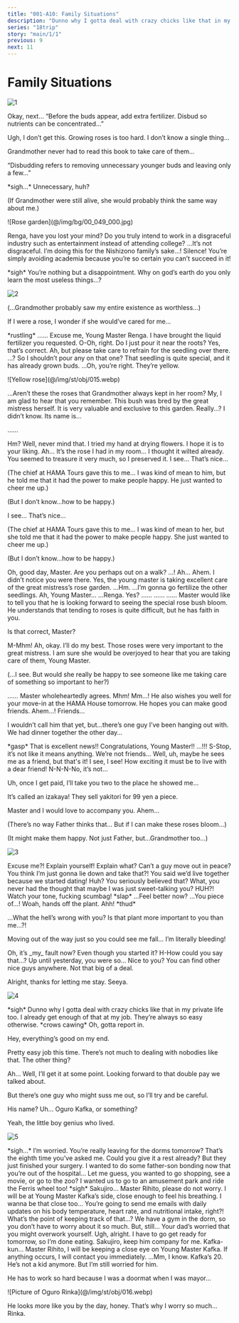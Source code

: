 ```yaml
---
title: "001-A10: Family Situations"
description: "Dunno why I gotta deal with crazy chicks like that in my private life too. I already get enough of that at my job. They’re always so easy otherwise."
series: "18trip"
story: "main/1/1"
previous: 9
next: 11
---
```



# Family Situations

<Divider loc="Nishizono Household - Rose Garden" />

![1](1.jpg)

<Bubble character="Renga">
Okay, next… “Before the buds appear, add extra fertilizer. Disbud so nutrients can be concentrated…”

Ugh, I don’t get this. Growing roses is too hard. I don’t know a single thing…

Grandmother never had to read this book to take care of them…

“Disbudding refers to removing unnecessary younger buds and leaving only a few…”

&ast;sigh…&ast; Unnecessary, huh?

<p class="t">(If Grandmother were still alive, she would probably think the same way about me.)</p>
</Bubble>

<Divider fb="start" />

<p class="bg sepia">![Rose garden](@/img/bg/00_049_000.jpg)</p>

<Bubble character="Renga’s Grandmother">
Renga, have you lost your mind? Do you truly intend to work in a disgraceful industry such as entertainment instead of attending college?
</Bubble>

<Bubble character="Renga">
…It’s not disgraceful. I’m doing this for the Nishizono family’s sake…!
</Bubble>

<Bubble character="Renga’s Grandmother">
Silence! You’re simply avoiding academia because you’re so certain you can’t succeed in it!

&ast;sigh&ast; You’re nothing but a disappointment. Why on god’s earth do you only learn the most useless things…?
</Bubble>

<Divider fb="end" />

![2](2.jpg)

<Bubble character="Renga">
<p class="t">(…Grandmother probably saw my entire existence as worthless…)</p>

If I were a rose, I wonder if she would’ve cared for me…
</Bubble>

<Narration>
&ast;rustling&ast;
</Narration>

<Bubble character="Renga">
……
</Bubble>

<Bubble character="Butler">
Excuse me, Young Master Renga. I have brought the liquid fertilizer you requested.
</Bubble>

<Bubble character="Renga">
O-Oh, right. Do I just pour it near the roots?
</Bubble>

<Bubble character="Butler">
Yes, that’s correct. Ah, but please take care to refrain for the seedling over there.
</Bubble>

<Bubble character="Renga">
…? So I shouldn’t pour any on that one?
</Bubble>

<Bubble character="Butler">
That seedling is quite special, and it has already grown buds.
</Bubble>

<Bubble character="Renga">
…Oh, you’re right. They’re yellow.
</Bubble>

<p class="obj">![Yellow rose](@/img/st/obj/015.webp)</p>

<Bubble character="Renga">
…Aren’t these the roses that Grandmother always kept in her room?
</Bubble>

<Bubble character="Butler">
My, I am glad to hear that you remember. This bush was bred by the great mistress herself. It is very valuable and exclusive to this garden.
</Bubble>

<Bubble character="Renga">
Really…? I didn’t know.
</Bubble>

<Bubble character="Butler">
Its name is…

……
</Bubble>

<Bubble character="Renga">
Hm?
</Bubble>

<Bubble character="Butler">
Well, never mind that. I tried my hand at drying flowers. I hope it is to your liking.
</Bubble>

<Bubble character="Renga">
Ah… It’s the rose I had in my room… I thought it wilted already.
</Bubble>

<Bubble character="Butler">
You seemed to treasure it very much, so I preserved it.
</Bubble>

<Diff g="m">
<Bubble character="Renga">
I see… That’s nice…

<p class="t">(The chief at HAMA Tours gave this to me… I was kind of mean to him, but he told me that it had the power to make people happy. He just wanted to cheer me up.)</p>

<p class="t">(But I don’t know…how to be happy.)</p>
</Bubble>
</Diff>
<Diff g="f">
<Bubble character="Renga">
I see… That’s nice…

<p class="t">(The chief at HAMA Tours gave this to me… I was kind of mean to her, but she told me that it had the power to make people happy. She just wanted to cheer me up.)</p>

<p class="t">(But I don’t know…how to be happy.)</p>
</Bubble>
</Diff>

<Bubble character="Butler">
Oh, good day, Master. Are you perhaps out on a walk?
</Bubble>

<Bubble character="Renga">
…!
</Bubble>

<Bubble character="Renga’s Father">
Ah… Ahem. I didn’t notice you were there.
</Bubble>

<Bubble character="Butler">
Yes, the young master is taking excellent care of the great mistress’s rose garden.
</Bubble>

<Bubble character="Renga’s Father">
…Hm.
</Bubble>

<Bubble character="Renga">
…I’m gonna go fertilize the other seedlings.
</Bubble>

<Bubble character="Butler">
Ah, Young Master…
</Bubble>

<Bubble character="Renga’s Father">
…Renga.
</Bubble>

<Bubble character="Renga">
Yes?
</Bubble>

<Bubble character="Renga’s Father">
……
</Bubble>

<Bubble character="Renga">
……
</Bubble>

<Bubble character="Renga’s Father">
……
</Bubble>

<Bubble character="Butler">
Master would like to tell you that he is looking forward to seeing the special rose bush bloom. He understands that tending to roses is quite difficult, but he has faith in you.

Is that correct, Master?
</Bubble>

<Bubble character="Renga’s Father">
M-Mhm!
</Bubble>

<Bubble character="Renga">
Ah, okay. I’ll do my best.
</Bubble>

<Bubble character="Butler">
Those roses were very important to the great mistress. I am sure she would be overjoyed to hear that you are taking care of them, Young Master.
</Bubble>

<Bubble character="Renga">
<p class="t">(…I see. But would she really be happy to see someone like me taking care of something so important to her?)</p>
</Bubble>

<Bubble character="Renga’s Father">
……
</Bubble>

<Bubble character="Butler">
Master wholeheartedly agrees.
</Bubble>

<Bubble character="Renga’s Father">
Mhm! Mm…!
</Bubble>

<Bubble character="Butler">
He also wishes you well for your move-in at the HAMA House tomorrow. He hopes you can make good friends.
</Bubble>

<Bubble character="Renga’s Father">
Ahem…!
</Bubble>

<Bubble character="Renga">
Friends…

I wouldn’t call him that yet, but…there’s one guy I’ve been hanging out with. We had dinner together the other day…
</Bubble>

<Bubble character="Butler">
&ast;gasp&ast; That is excellent news!! Congratulations, Young Master!!
</Bubble>

<Bubble character="Renga’s Father">
…!!!
</Bubble>

<Bubble character="Renga">
S-Stop, it’s not like it means anything. We’re not friends… Well, uh, maybe he sees me as a friend, but that's it!
</Bubble>

<Bubble character="Butler">
I see, I see! How exciting it must be to live with a dear friend!
</Bubble>

<Bubble character="Renga">
N-N-N-No, it’s not…

Uh, once I get paid, I’ll take you two to the place he showed me…

It’s called an izakaya! They sell yakitori for 99 yen a piece.
</Bubble>

<Bubble character="Butler">
Master and I would love to accompany you.
</Bubble>

<Bubble character="Renga’s Father">
Ahem…
</Bubble>

<Bubble character="Renga">
<p class="t">(There’s no way Father thinks that… But if I can make these roses bloom…)</p>

<p class="t">(It might make them happy. Not just Father, but…Grandmother too…)</p>
</Bubble>

<Divider loc="Yokohama Station" />

![3](3.jpg)

<Bubble character="Angry Beauty">
Excuse me?! Explain yourself!
</Bubble>

<Bubble character="Ten">
Explain what? Can’t a guy move out in peace?
</Bubble>

<Bubble character="Angry Beauty">
You think I’m just gonna lie down and take that?! You said we’d live together because we started dating!
</Bubble>

<Bubble character="Ten">
Huh? You seriously believed that? What, you never had the thought that maybe I was just sweet-talking you?
</Bubble>

<Bubble character="Angry Beauty">
HUH?! Watch your tone, fucking scumbag! &ast;slap&ast;
</Bubble>

<Bubble character="Ten">
…Feel better now?
</Bubble>

<Bubble character="Angry Beauty">
…You piece of…!
</Bubble>

<Bubble character="Ten">
Woah, hands off the plant.
</Bubble>

<Bubble character="Angry Beauty">
Ahh! &ast;thud&ast;

…What the hell’s wrong with you? Is that plant more important to you than me…?!

Moving out of the way just so you could see me fall… I’m literally bleeding!
</Bubble>

<Bubble character="Ten">
Oh, it’s _my_ fault now? Even though you started it?
</Bubble>

<Bubble character="Angry Beauty">
H-How could you say that…? Up until yesterday, you were so…
</Bubble>

<Bubble character="Ten">
Nice to you? You can find other nice guys anywhere. Not that big of a deal.

Alright, thanks for letting me stay. Seeya.
</Bubble>

<Divider loc="HAMA Streets" />

![4](4.jpg)

<Bubble character="Ten">
&ast;sigh&ast; Dunno why I gotta deal with crazy chicks like that in my private life too. I already get enough of that at my job. They’re always so easy otherwise.
</Bubble>

<Narration>
&ast;crows cawing&ast;
</Narration>

<Bubble character="Ten">
Oh, gotta report in.

Hey, everything’s good on my end.

Pretty easy job this time. There’s not much to dealing with nobodies like that. The other thing?

Ah… Well, I’ll get it at some point. Looking forward to that double pay we talked about.

But there’s one guy who might suss me out, so I’ll try and be careful.

His name? Uh… Oguro Kafka, or something?

Yeah, the little boy genius who lived.
</Bubble>

<Divider loc="Oguro Household" />

![5](5.jpg)

<Bubble character="Rihito">
&ast;sigh…&ast; I’m worried. You’re really leaving for the dorms tomorrow?
</Bubble>

<Bubble character="Kafka">
That’s the eighth time you’ve asked me. Could you give it a rest already?
</Bubble>

<Bubble character="Rihito">
But they just finished your surgery. I wanted to do some father-son bonding now that you’re out of the hospital…
</Bubble>

<Bubble character="Kafka">
Let me guess, you wanted to go shopping, see a movie, or go to the zoo?
</Bubble>

<Bubble character="Rihito">
I wanted us to go to an amusement park and ride the Ferris wheel too!
</Bubble>

<Bubble character="Kafka">
&ast;sigh&ast; Sakujiro…
</Bubble>

<Bubble character="Sakujiro">
Master Rihito, please do not worry. I will be at Young Master Kafka’s side, close enough to feel his breathing.
</Bubble>

<Bubble character="Rihito">
I wanna be that close too… You’re going to send me emails with daily updates on his body temperature, heart rate, and nutritional intake, right?!
</Bubble>

<Bubble character="Kafka">
What’s the point of keeping track of that…? We have a gym in the dorm, so you don’t have to worry about it so much.
</Bubble>

<Bubble character="Rihito">
But, still… Your dad’s worried that you might overwork yourself.
</Bubble>

<Bubble character="Kafka">
Ugh, alright. I have to go get ready for tomorrow, so I’m done eating. Sakujiro, keep him company for me.
</Bubble>

<Bubble character="Rihito">
Kafka-kun…
</Bubble>

<Bubble character="Sakujiro">
Master Rihito, I will be keeping a close eye on Young Master Kafka. If anything occurs, I will contact you immediately.
</Bubble>

<Bubble character="Rihito">
…Mm, I know. Kafka’s 20. He’s not a kid anymore. But I’m still worried for him.

He has to work so hard because I was a doormat when I was mayor…
</Bubble>

<p class="obj">![Picture of Oguro Rinka](@/img/st/obj/016.webp)</p>

<Bubble character="Rihito">
He looks more like you by the day, honey. That’s why I worry so much…Rinka.
</Bubble>
